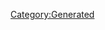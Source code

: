 {{Texts/Music
 |ID=12
 |MusicName=小白竜
 |OfficialName=小白竜
 |VocalName=飯島真理
 |VocalNameLF=飯島真理
 |Description=作品：超時空要塞マクロス<br/><br/>歌手：飯島真理<br/><br/>作詞：阿佐茜<br/>作曲：羽田健太郎
 |BuyURL=https://recochoku.jp/song/S14225840/single?ds=34294998
 |StoryDesc=異星人による宇宙戦争の戦禍に巻き込まれ、<br/>地球への長い旅路を進む宇宙戦艦マクロス。<br/><br/>そんな中、リン・ミンメイの初コンサートが開催された。<br/>ファンの歓声と眩しいスポットライトの中でミンメイが<br/>歌い始めると、突然、艦内に警報が鳴り響いた。
 |StoryTitle=「みなさんこんばんは、リン・ミンメイです」
 |BannerId=1
 |AnmStoreURL=https://anime.dmkt-sp.jp/animestore/ci_pc?workId=20626
}}
[[Category:Generated]]
